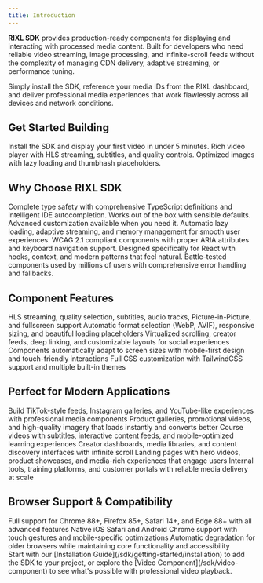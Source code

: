 ```yaml
---
title: Introduction
---
```



**RIXL SDK** provides production-ready components for displaying and interacting with processed media content. Built for developers who need reliable video streaming, image processing, and infinite-scroll feeds without the complexity of managing CDN delivery, adaptive streaming, or performance tuning.

Simply install the SDK, reference your media IDs from the RIXL dashboard, and deliver professional media experiences that work flawlessly across all devices and network conditions.

## Get Started Building

<Columns cols={3}>
  <Card
    title="Getting Started"
    href="/sdk/getting-started/overview"
    icon="book-open"
  >
    Install the SDK and display your first video in under 5 minutes.
  </Card>
  <Card
    title="Video Component"
    href="/sdk/video-component"
    icon="video"
  >
    Rich video player with HLS streaming, subtitles, and quality controls.
  </Card>
  <Card
    title="Image Component"
    href="/sdk/image-component"
    icon="image"
  >
    Optimized images with lazy loading and thumbhash placeholders.
  </Card>

[//]: # (<Card)

[//]: # (  title="Feed Component")

[//]: # (  href="/sdk/feed-component/")

[//]: # (  icon="rss")

[//]: # (>)

[//]: # (  Infinite-scrolling feeds for social and content discovery experiences.)

[//]: # (</Card>)
</Columns>

## Why Choose RIXL SDK

<Columns cols={3}>
  <Card
    title="TypeScript First"
    icon="code"
  >
    Complete type safety with comprehensive TypeScript definitions and intelligent IDE autocompletion.
  </Card>
  <Card
    title="Zero Configuration"
    icon="zap"
  >
    Works out of the box with sensible defaults. Advanced customization available when you need it.
  </Card>
  <Card
    title="Performance Optimized"
    icon="activity"
  >
    Automatic lazy loading, adaptive streaming, and memory management for smooth user experiences.
  </Card>
  <Card
    title="Accessibility Built-In"
    icon="eye"
  >
    WCAG 2.1 compliant components with proper ARIA attributes and keyboard navigation support.
  </Card>
  <Card
    title="Framework Native"
    icon="layers"
  >
    Designed specifically for React with hooks, context, and modern patterns that feel natural.
  </Card>
  <Card
    title="Production Ready"
    icon="shield"
  >
    Battle-tested components used by millions of users with comprehensive error handling and fallbacks.
  </Card>
</Columns>

## Component Features

<Columns cols={3}>
  <Card
    title="Advanced Video Player"
    icon="play"
  >
    HLS streaming, quality selection, subtitles, audio tracks, Picture-in-Picture, and fullscreen support
  </Card>
  <Card
    title="Smart Image Display"
    icon="image"
  >
    Automatic format selection (WebP, AVIF), responsive sizing, and beautiful loading placeholders
  </Card>
  <Card
    title="Infinite Feeds"
    icon="refresh-cw"
  >
    Virtualized scrolling, creator feeds, deep linking, and customizable layouts for social experiences
  </Card>
  <Card
    title="Responsive Design"
    icon="smartphone"
  >
    Components automatically adapt to screen sizes with mobile-first design and touch-friendly interactions
  </Card>
  <Card
    title="Custom Styling"
    icon="palette"
  >
    Full CSS customization with TailwindCSS support and multiple built-in themes
  </Card>
</Columns>

## Perfect for Modern Applications

<Columns cols={3}>
  <Card
    title="Social Platforms"
    icon="users"
  >
    Build TikTok-style feeds, Instagram galleries, and YouTube-like experiences with professional media components
  </Card>
  <Card
    title="E-commerce Sites"
    icon="shopping-cart"
  >
    Product galleries, promotional videos, and high-quality imagery that loads instantly and converts better
  </Card>
  <Card
    title="Educational Apps"
    icon="graduation-cap"
  >
    Course videos with subtitles, interactive content feeds, and mobile-optimized learning experiences
  </Card>
  <Card
    title="Content Management"
    icon="file-text"
  >
    Creator dashboards, media libraries, and content discovery interfaces with infinite scroll
  </Card>
  <Card
    title="Marketing Campaigns"
    icon="target"
  >
    Landing pages with hero videos, product showcases, and media-rich experiences that engage users
  </Card>
  <Card
    title="Enterprise Applications"
    icon="building"
  >
    Internal tools, training platforms, and customer portals with reliable media delivery at scale
  </Card>
</Columns>

## Browser Support & Compatibility

<Columns cols={3}>
  <Card
    title="Modern Browsers"
    icon="monitor"
  >
    Full support for Chrome 88+, Firefox 85+, Safari 14+, and Edge 88+ with all advanced features
  </Card>
  <Card
    title="Mobile Optimized"
    icon="smartphone"
  >
    Native iOS Safari and Android Chrome support with touch gestures and mobile-specific optimizations
  </Card>
  <Card
    title="Graceful Fallbacks"
    icon="rotate-ccw"
  >
    Automatic degradation for older browsers while maintaining core functionality and accessibility
  </Card>
</Columns>

<div className="mt-12">
  <Callout type="tip" title="Ready to build amazing media experiences?">
    Start with our [Installation Guide](/sdk/getting-started/installation) to add the SDK to your project, or explore
    the [Video Component](/sdk/video-component) to see what's possible with professional video playback.
  </Callout>
</div>